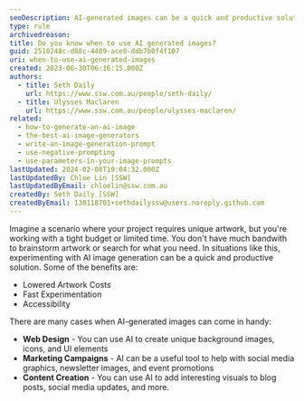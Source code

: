 ```yaml
---
seoDescription: AI-generated images can be a quick and productive solution for unique artwork, lowering costs, and accelerating experimentation, making it an accessible tool for web design, marketing campaigns, and content creation.
type: rule
archivedreason:
title: Do you know when to use AI generated images?
guid: 2510248c-d88c-4489-ace9-ddb7b0f4f107
uri: when-to-use-ai-generated-images
created: 2023-06-30T06:16:15.000Z
authors:
  - title: Seth Daily
    url: https://www.ssw.com.au/people/seth-daily/
  - title: Ulysses Maclaren
    url: https://www.ssw.com.au/people/ulysses-maclaren/
related:
  - how-to-generate-an-ai-image
  - the-best-ai-image-generators
  - write-an-image-generation-prompt
  - use-negative-prompting
  - use-parameters-in-your-image-prompts
lastUpdated: 2024-02-08T19:04:32.000Z
lastUpdatedBy: Chloe Lin [SSW]
lastUpdatedByEmail: chloelin@ssw.com.au
createdBy: Seth Daily [SSW]
createdByEmail: 130118701+sethdailyssw@users.noreply.github.com
---
```


Imagine a scenario where your project requires unique artwork, but you're working with a tight budget or limited time. You don't have much bandwith to brainstorm artwork or search for what you need. In situations like this, experimenting with AI image generation can be a quick and productive solution.
Some of the benefits are:

- Lowered Artwork Costs
- Fast Experimentation
- Accessibility

<youtubeEmbed url="https://www.youtube.com/embed/nYqeHIRKboM" description="Video: A first look at Midjourney 5 and the ethics of AI image tech (3 min)" />

There are many cases when AI-generated images can come in handy:

- **Web Design** - You can use AI to create unique background images, icons, and UI elements
- **Marketing Campaigns** - AI can be a useful tool to help with social media graphics, newsletter images, and event promotions
- **Content Creation** - You can use AI to add interesting visuals to blog posts, social media updates, and more.
